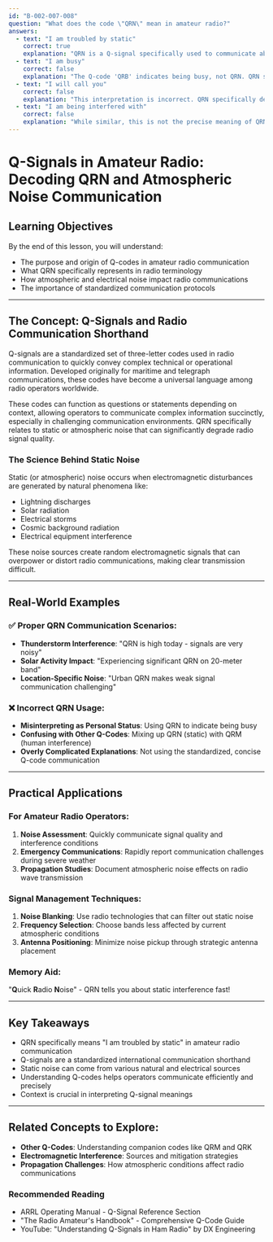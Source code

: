 ```yaml
---
id: "B-002-007-008"
question: "What does the code \"QRN\" mean in amateur radio?"
answers:
  - text: "I am troubled by static"
    correct: true
    explanation: "QRN is a Q-signal specifically used to communicate about atmospheric or electrical noise interference. In amateur radio communication, it indicates that the station is experiencing static noise, typically from sources like thunderstorms, electrical equipment, or other natural electromagnetic disturbances that can disrupt radio communications."
  - text: "I am busy"
    correct: false
    explanation: "The Q-code 'QRB' indicates being busy, not QRN. QRN specifically relates to static noise and electromagnetic interference, not the operator's current availability or workload. Confusing different Q-codes can lead to miscommunication in amateur radio operations."
  - text: "I will call you"
    correct: false
    explanation: "This interpretation is incorrect. QRN specifically describes static noise conditions, not future communication intentions. The Q-code for 'I will call you' would be different, and this answer misunderstands the purpose of Q-signals in radio communication."
  - text: "I am being interfered with"
    correct: false
    explanation: "While similar, this is not the precise meaning of QRN. QRM (note the different last letter) means 'I am being interfered with by other radio stations', whereas QRN specifically refers to natural static or electrical noise interference, not intentional or unintentional human-generated interference."
---
```


# Q-Signals in Amateur Radio: Decoding QRN and Atmospheric Noise Communication

## Learning Objectives
By the end of this lesson, you will understand:
- The purpose and origin of Q-codes in amateur radio communication
- What QRN specifically represents in radio terminology
- How atmospheric and electrical noise impact radio communications
- The importance of standardized communication protocols

---

## The Concept: Q-Signals and Radio Communication Shorthand

Q-signals are a standardized set of three-letter codes used in radio communication to quickly convey complex technical or operational information. Developed originally for maritime and telegraph communications, these codes have become a universal language among radio operators worldwide.

These codes can function as questions or statements depending on context, allowing operators to communicate complex information succinctly, especially in challenging communication environments. QRN specifically relates to static or atmospheric noise that can significantly degrade radio signal quality.

### The Science Behind Static Noise

Static (or atmospheric) noise occurs when electromagnetic disturbances are generated by natural phenomena like:
- Lightning discharges
- Solar radiation
- Electrical storms
- Cosmic background radiation
- Electrical equipment interference

These noise sources create random electromagnetic signals that can overpower or distort radio communications, making clear transmission difficult.

---

## Real-World Examples

### ✅ Proper QRN Communication Scenarios:
- **Thunderstorm Interference**: "QRN is high today - signals are very noisy"
- **Solar Activity Impact**: "Experiencing significant QRN on 20-meter band"
- **Location-Specific Noise**: "Urban QRN makes weak signal communication challenging"

### ❌ Incorrect QRN Usage:
- **Misinterpreting as Personal Status**: Using QRN to indicate being busy
- **Confusing with Other Q-Codes**: Mixing up QRN (static) with QRM (human interference)
- **Overly Complicated Explanations**: Not using the standardized, concise Q-code communication

---

## Practical Applications

### For Amateur Radio Operators:
1. **Noise Assessment**: Quickly communicate signal quality and interference conditions
2. **Emergency Communications**: Rapidly report communication challenges during severe weather
3. **Propagation Studies**: Document atmospheric noise effects on radio wave transmission

### Signal Management Techniques:
1. **Noise Blanking**: Use radio technologies that can filter out static noise
2. **Frequency Selection**: Choose bands less affected by current atmospheric conditions
3. **Antenna Positioning**: Minimize noise pickup through strategic antenna placement

### Memory Aid:
"**Q**uick **R**adio **N**oise" - QRN tells you about static interference fast!

---

## Key Takeaways

- QRN specifically means "I am troubled by static" in amateur radio communication
- Q-signals are a standardized international communication shorthand
- Static noise can come from various natural and electrical sources
- Understanding Q-codes helps operators communicate efficiently and precisely
- Context is crucial in interpreting Q-signal meanings

---

## Related Concepts to Explore:
- **Other Q-Codes**: Understanding companion codes like QRM and QRK
- **Electromagnetic Interference**: Sources and mitigation strategies
- **Propagation Challenges**: How atmospheric conditions affect radio communications

### Recommended Reading

- ARRL Operating Manual - Q-Signal Reference Section
- "The Radio Amateur's Handbook" - Comprehensive Q-Code Guide
- YouTube: "Understanding Q-Signals in Ham Radio" by DX Engineering